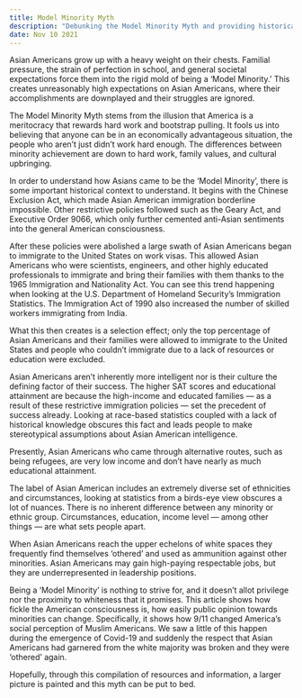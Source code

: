 ```yaml
---
title: Model Minority Myth
description: "Debunking the Model Minority Myth and providing historical context."
date: Nov 10 2021
---
```


Asian Americans grow up with a heavy weight on their chests. Familial pressure, the strain of perfection in school, and general societal expectations force them into the rigid mold of being a ‘Model Minority.’ This creates unreasonably high expectations on Asian Americans, where their accomplishments are downplayed and their struggles are ignored.

The Model Minority Myth stems from the illusion that America is a meritocracy that rewards hard work and bootstrap pulling. It fools us into believing that anyone can be in an economically advantageous situation, the people who aren’t just didn’t work hard enough. The differences between minority achievement are down to hard work, family values, and cultural upbringing.

In order to understand how Asians came to be the ‘Model Minority’, there is some important historical context to understand. It begins with the Chinese Exclusion Act, which made Asian American immigration borderline impossible. Other restrictive policies followed such as the Geary Act, and Executive Order 9066, which only further cemented anti-Asian sentiments into the general American consciousness.

After these policies were abolished a large swath of Asian Americans began to immigrate to the United States on work visas. This allowed Asian Americans who were scientists, engineers, and other highly educated professionals to immigrate and bring their families with them thanks to the 1965 Immigration and Nationality Act. You can see this trend happening when looking at the U.S. Department of Homeland Security’s Immigration Statistics. The Immigration Act of 1990 also increased the number of skilled workers immigrating from India.

What this then creates is a selection effect; only the top percentage of Asian Americans and their families were allowed to immigrate to the United States and people who couldn’t immigrate due to a lack of resources or education were excluded.

Asian Americans aren’t inherently more intelligent nor is their culture the defining factor of their success. The higher SAT scores and educational attainment are because the high-income and educated families — as a result of these restrictive immigration policies — set the precedent of success already. Looking at race-based statistics coupled with a lack of historical knowledge obscures this fact and leads people to make stereotypical assumptions about Asian American intelligence.

Presently, Asian Americans who came through alternative routes, such as being refugees, are very low income and don’t have nearly as much educational attainment.

The label of Asian American includes an extremely diverse set of ethnicities and circumstances, looking at statistics from a birds-eye view obscures a lot of nuances. There is no inherent difference between any minority or ethnic group. Circumstances, education, income level — among other things — are what sets people apart.

When Asian Americans reach the upper echelons of white spaces they frequently find themselves ‘othered’ and used as ammunition against other minorities. Asian Americans may gain high-paying respectable jobs, but they are underrepresented in leadership positions.

Being a ‘Model Minority’ is nothing to strive for, and it doesn’t allot privilege nor the proximity to whiteness that it promises. This article shows how fickle the American consciousness is, how easily public opinion towards minorities can change. Specifically, it shows how 9/11 changed America’s social perception of Muslim Americans. We saw a little of this happen during the emergence of Covid-19 and suddenly the respect that Asian Americans had garnered from the white majority was broken and they were ‘othered’ again.

Hopefully, through this compilation of resources and information, a larger picture is painted and this myth can be put to bed.
